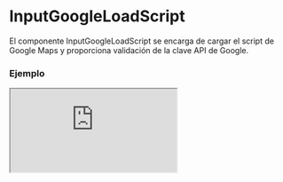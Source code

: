 
# InputGoogleLoadScript

El componente InputGoogleLoadScript se encarga de cargar el script de Google Maps y proporciona validación de la clave API de Google.

### Ejemplo

<Iframe src="https://fenextjs-component-storybook.vercel.app/iframe.html?args=&id=component-input-google-load-script--index&viewMode=story" />

### Importacion

Para importar el componente InputGoogleLoadScript, se puede hacer desde fenextjs

```tsx copy
import { InputGoogleLoadScript } from "fenextjs";
```

### Parametros

| Parametro | Tipo | Requerido | Default | Descripcion |
| --------- | ---- | --------- | ------- | ----------- |
| googleMapsApiKey | string | no | process.env['NEXT_PUBLIC_GOOGLE_KEY'] | Clave API de Google Maps. Si no se proporciona, se usará la clave API predeterminada en las variables de entorno. |
| children | React.ReactNode | no | undefined | Los elementos hijos que se renderizarán dentro del componente una vez que el script de Google Maps haya sido cargado correctamente. |
| className | string | no | '' | Clase CSS para personalizar el contenedor del componente. |
| _t | unknown | no | undefined | Propiedades de traducción para mensajes de error u otros textos. |
| useT | unknown | no | undefined | Hook de traducción para manejar cadenas traducibles dentro del componente. |

### Storybook

Para ver el storybook del componente lo puede hacer con este [link](https://fenextjs-component-storybook.vercel.app/?path=/story/component-input-google-load-script--index)

### Usos

- InputGoogleLoadScript básico

```tsx copy
<InputGoogleLoadScript googleMapsApiKey="YOUR_GOOGLE_MAPS_API_KEY">
    <YourGoogleMapsComponent />
</InputGoogleLoadScript>
```

- InputGoogleLoadScript con validación

```tsx copy
<InputGoogleLoadScript>
    <YourGoogleMapsComponent />
</InputGoogleLoadScript>
```

- InputGoogleLoadScript con manejo de errores

```tsx copy
<InputGoogleLoadScript googleMapsApiKey="INVALID_KEY">
    <YourGoogleMapsComponent />
</InputGoogleLoadScript>
```

